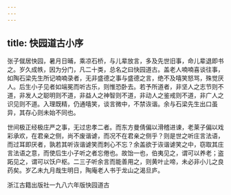 ```yaml
---
---
---
```

title: 快园道古小序
---







张子僦居快园，暑月日晡，乘凉石桥，与儿辈放言，多及先世旧事，命儿辈退即书之。岁久成帙，因为分门，凡二十类，总名之曰快园道古。盖老人喃喃喜谈往事，如陶石梁先生所记喃喃录者，无非盛德之事与盛德之言，绝不及嘻笑怒骂，殊觉厌人。后生小子见者如端冕而听古乐，则惟恐卧去。若予所道者，非坚人之志节则不道，非发人之聪明则不道，非益人之神智则不道，非动人之鉴戒则不道，非广人之识见则不道。入理既精，仍通嘻笑，谈言微中，不禁诙谐。余与石梁先生出口虽异，其存心则未始不同也。

世间极正经极庄严之事，无过忠孝二者。而东方曼倩偏以滑稽进谏，老莱子偏以戏彩承欢，在君亲之侧，尚不废谐谑，而况不在君亲之侧乎？则是世之听庄言法语，而过耳即厌者，孰若其听诙谐谑笑而刺心不忘？余盖欲于诙谐谑笑之中，窃取其庄言法语之意，而使后生小子听之者忘倦也。故饴一也，伯夷见之，谓可以养老；盗跖见之，谓可以饫户枢。二三子听余言而能善用之，则黄叶止啼，未必非小儿之良药矣。岁乙未九月哉生明日，陶庵老人书于龙山之渴旦庐。

浙江古籍出版社一九八六年版快园道古